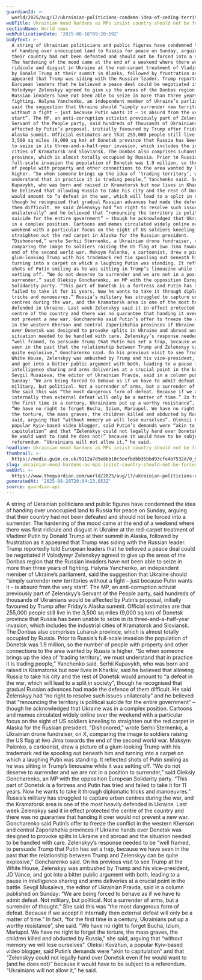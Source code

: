 ```yaml
---
guardianId: >-
  world/2025/aug/17/ukrainian-politicians-condemn-idea-of-ceding-territory-to-russia
webTitle: Ukrainian mood hardens as MPs insist country should not be forced to surrender
sectionName: World news
webPublicationDate: '2025-08-18T09:20:59Z'
bodyText: >-
  A string of Ukrainian politicians and public figures have condemned the idea
  of handing over unoccupied land to Russia for peace on Sunday, arguing that
  their country had not been defeated and should not be forced into a surrender.
  The hardening of the mood came at the end of a weekend where there was first
  ridicule and disgust in Ukraine at the red-carpet treatment of Vladimir Putin
  by Donald Trump at their summit in Alaska, followed by frustration as it
  appeared that Trump was siding with the Russian leader. Trump reportedly told
  European leaders that he believed a peace deal could be negotiated if
  Volodymyr Zelenskyy agreed to give up the areas of the Donbas region that the
  Russian invaders have not been able to seize in more than three years of
  fighting. Halyna Yanchenko, an independent member of Ukraine’s parliament,
  said the suggestion that Ukraine should “simply surrender new territories
  without a fight – just because Putin wants it – is absurd from the very
  start”. The MP, an anti-corruption activist previously part of Zelenskyy’s
  Servant of the People party, said hundreds of thousands of Ukrainians would be
  affected by Putin’s proposal, initially favoured by Trump after Friday’s
  Alaska summit. Official estimates are that 255,000 people still live in the
  3,500 sq miles (9,000 sq km) of Donetsk province that Russia has been unable
  to seize in its three-and-a-half-year invasion, which includes the industrial
  cities of Kramatorsk and Sloviansk. The Donbas also comprises Luhansk
  province, which is almost totally occupied by Russia. Prior to Russia’s
  full-scale invasion the population of Donetsk was 1.9 million, so the number
  of people with property and other connections to the area wanted by Russia is
  higher. “So when someone brings up the idea of ‘trading territory’, we must
  understand that in practice it is trading people,” Yanchenko said. Serhii
  Kupavykh, who was born and raised in Kramatorsk but now lives in Kharkiv, said
  he believed that allowing Russia to take his city and the rest of Donetsk
  would amount to “a defeat in the war, which will lead to a split in society”,
  though he recognised that gradual Russian advances had made the defence of
  them difficult. He said Zelenskyy had “no right to resolve such issues
  unilaterally” and he believed that “renouncing the territory is political
  suicide for the entire government” – though he acknowledged that Ukraine was
  in a complex position. Cartoons and memes circulated widely online over the
  weekend with a particular focus on the sight of US soldiers kneeling to
  straighten out the red carpet in Alaska for the Russian president.
  “Dishonored,” wrote Serhii Sternenko, a Ukrainian drone fundraiser, on X,
  comparing the image to soldiers raising the US flag at Iwo Jima towards the
  end of the second world war. Maksym Palenko, a cartoonist, drew a picture of a
  glum-looking Trump with his trademark red tie spooling out beneath him and
  turning into a carpet on which a laughing Putin was standing. It reflected
  shots of Putin smiling as he was sitting in Trump’s limousine while it was
  setting off. “We do not deserve to surrender and we are not in a position to
  surrender,” said Oleksiy Goncharenko, an MP with the opposition European
  Solidarity party. “This part of Donetsk is a fortress and Putin has tried and
  failed to take it for 11 years. Now he wants to take it through diplomatic
  tricks and manoeuvres.” Russia’s military has struggled to capture urban
  centres during the war, and the Kramatorsk area is one of the most heavily
  defended in Ukraine. Last week Zelenskyy said it in effect protected the
  centre of the country and there was no guarantee that handing it over would
  not prevent a new war. Goncharenko said Putin’s offer to freeze the conflict
  in the western Kherson and central Zaporizhzhia provinces if Ukraine hands
  over Donetsk was designed to provoke splits in Ukraine and abroad and the
  situation needed to be handled with care. Zelenskyy’s response needed to be
  “well framed, to persuade Trump that Putin has set a trap, because we have
  seen in the past that the relationship between Trump and Zelenskyy can be
  quite explosive,” Goncharenko said. On his previous visit to see Trump at the
  White House, Zelenskyy was ambushed by Trump and his vice-president, JD Vance,
  and got into a bitter public argument with both, leading to a pause in
  intelligence sharing and arms deliveries at a crucial point in the battle.
  Sevgil Musaieva, the editor of Ukrainian Pravda, said in a column published on
  Sunday: “We are being forced to behave as if we have to admit defeat. Not
  military, but political. Not a surrender of arms, but a surrender of thought.”
  She said this was “the most dangerous form of defeat. Because if we accept it
  internally then external defeat will only be a matter of time.” In fact, “for
  the first time in a century, Ukrainians put up a worthy resistance”, she said.
  “We have no right to forget Bucha, Izium, Mariupol. We have no right to forget
  the torture, the mass graves, the children killed and abducted by Russia,” she
  said, arguing that “without memory we will lose ourselves”. Oleksii Kovzhun, a
  popular Kyiv-based video blogger, said Putin’s demands were “akin to
  capitulation” and that “Zelenskyy could not legally hand over Donetsk even if
  he would want to (and he does not)” because it would have to be subject to a
  referendum. “Ukrainians will not allow it,” he said.
headline: Ukrainian mood hardens as MPs insist country should not be forced to surrender
thumbnail: >-
  https://media.guim.co.uk/9112a7d5e8bb10c5eefbdbb35bbd93cfe4b7532d/0_0_3970_3175/500.jpg
slug: ukrainian-mood-hardens-as-mps-insist-country-should-not-be-forced-to-surrender
webUrl: >-
  https://www.theguardian.com/world/2025/aug/17/ukrainian-politicians-condemn-idea-of-ceding-territory-to-russia
generatedAt: '2025-08-28T20:04:23.053Z'
source: guardian-api
---
```

A string of Ukrainian politicians and public figures have condemned the idea of handing over unoccupied land to Russia for peace on Sunday, arguing that their country had not been defeated and should not be forced into a surrender. The hardening of the mood came at the end of a weekend where there was first ridicule and disgust in Ukraine at the red-carpet treatment of Vladimir Putin by Donald Trump at their summit in Alaska, followed by frustration as it appeared that Trump was siding with the Russian leader. Trump reportedly told European leaders that he believed a peace deal could be negotiated if Volodymyr Zelenskyy agreed to give up the areas of the Donbas region that the Russian invaders have not been able to seize in more than three years of fighting. Halyna Yanchenko, an independent member of Ukraine’s parliament, said the suggestion that Ukraine should “simply surrender new territories without a fight – just because Putin wants it – is absurd from the very start”. The MP, an anti-corruption activist previously part of Zelenskyy’s Servant of the People party, said hundreds of thousands of Ukrainians would be affected by Putin’s proposal, initially favoured by Trump after Friday’s Alaska summit. Official estimates are that 255,000 people still live in the 3,500 sq miles (9,000 sq km) of Donetsk province that Russia has been unable to seize in its three-and-a-half-year invasion, which includes the industrial cities of Kramatorsk and Sloviansk. The Donbas also comprises Luhansk province, which is almost totally occupied by Russia. Prior to Russia’s full-scale invasion the population of Donetsk was 1.9 million, so the number of people with property and other connections to the area wanted by Russia is higher. “So when someone brings up the idea of ‘trading territory’, we must understand that in practice it is trading people,” Yanchenko said. Serhii Kupavykh, who was born and raised in Kramatorsk but now lives in Kharkiv, said he believed that allowing Russia to take his city and the rest of Donetsk would amount to “a defeat in the war, which will lead to a split in society”, though he recognised that gradual Russian advances had made the defence of them difficult. He said Zelenskyy had “no right to resolve such issues unilaterally” and he believed that “renouncing the territory is political suicide for the entire government” – though he acknowledged that Ukraine was in a complex position. Cartoons and memes circulated widely online over the weekend with a particular focus on the sight of US soldiers kneeling to straighten out the red carpet in Alaska for the Russian president. “Dishonored,” wrote Serhii Sternenko, a Ukrainian drone fundraiser, on X, comparing the image to soldiers raising the US flag at Iwo Jima towards the end of the second world war. Maksym Palenko, a cartoonist, drew a picture of a glum-looking Trump with his trademark red tie spooling out beneath him and turning into a carpet on which a laughing Putin was standing. It reflected shots of Putin smiling as he was sitting in Trump’s limousine while it was setting off. “We do not deserve to surrender and we are not in a position to surrender,” said Oleksiy Goncharenko, an MP with the opposition European Solidarity party. “This part of Donetsk is a fortress and Putin has tried and failed to take it for 11 years. Now he wants to take it through diplomatic tricks and manoeuvres.” Russia’s military has struggled to capture urban centres during the war, and the Kramatorsk area is one of the most heavily defended in Ukraine. Last week Zelenskyy said it in effect protected the centre of the country and there was no guarantee that handing it over would not prevent a new war. Goncharenko said Putin’s offer to freeze the conflict in the western Kherson and central Zaporizhzhia provinces if Ukraine hands over Donetsk was designed to provoke splits in Ukraine and abroad and the situation needed to be handled with care. Zelenskyy’s response needed to be “well framed, to persuade Trump that Putin has set a trap, because we have seen in the past that the relationship between Trump and Zelenskyy can be quite explosive,” Goncharenko said. On his previous visit to see Trump at the White House, Zelenskyy was ambushed by Trump and his vice-president, JD Vance, and got into a bitter public argument with both, leading to a pause in intelligence sharing and arms deliveries at a crucial point in the battle. Sevgil Musaieva, the editor of Ukrainian Pravda, said in a column published on Sunday: “We are being forced to behave as if we have to admit defeat. Not military, but political. Not a surrender of arms, but a surrender of thought.” She said this was “the most dangerous form of defeat. Because if we accept it internally then external defeat will only be a matter of time.” In fact, “for the first time in a century, Ukrainians put up a worthy resistance”, she said. “We have no right to forget Bucha, Izium, Mariupol. We have no right to forget the torture, the mass graves, the children killed and abducted by Russia,” she said, arguing that “without memory we will lose ourselves”. Oleksii Kovzhun, a popular Kyiv-based video blogger, said Putin’s demands were “akin to capitulation” and that “Zelenskyy could not legally hand over Donetsk even if he would want to (and he does not)” because it would have to be subject to a referendum. “Ukrainians will not allow it,” he said.
